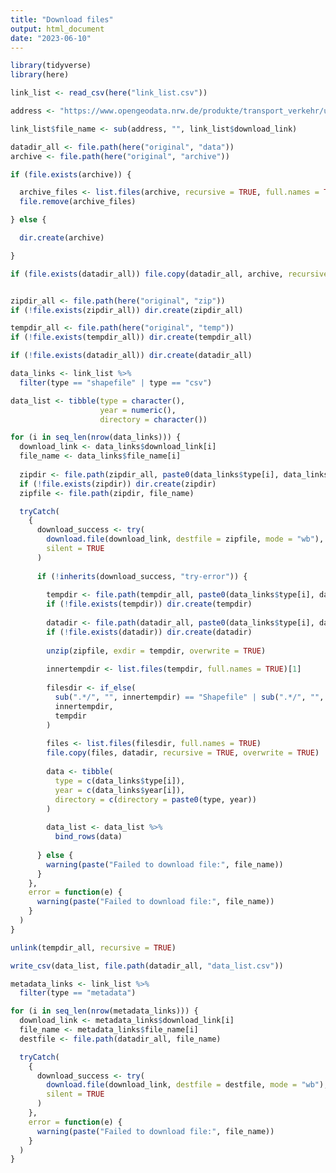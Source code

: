 ---
title: "Download files"
output: html_document
date: "2023-06-10"
---



```{r}
library(tidyverse)
library(here)

```



```{r}
link_list <- read_csv(here("link_list.csv"))
```


```{r}
address <- "https://www.opengeodata.nrw.de/produkte/transport_verkehr/unfallatlas/"

link_list$file_name <- sub(address, "", link_list$download_link)
```




```{r}
datadir_all <- file.path(here("original", "data"))
archive <- file.path(here("original", "archive"))

if (file.exists(archive)) {

  archive_files <- list.files(archive, recursive = TRUE, full.names = TRUE)
  file.remove(archive_files)

} else {

  dir.create(archive)

}

if (file.exists(datadir_all)) file.copy(datadir_all, archive, recursive = TRUE, overwrite = TRUE)


zipdir_all <- file.path(here("original", "zip"))
if (!file.exists(zipdir_all)) dir.create(zipdir_all)

tempdir_all <- file.path(here("original", "temp"))
if (!file.exists(tempdir_all)) dir.create(tempdir_all)

if (!file.exists(datadir_all)) dir.create(datadir_all)

```


```{r}
data_links <- link_list %>%
  filter(type == "shapefile" | type == "csv")

data_list <- tibble(type = character(),
                    year = numeric(),
                    directory = character())

for (i in seq_len(nrow(data_links))) {
  download_link <- data_links$download_link[i]
  file_name <- data_links$file_name[i]
  
  zipdir <- file.path(zipdir_all, paste0(data_links$type[i], data_links$year[i]))
  if (!file.exists(zipdir)) dir.create(zipdir)
  zipfile <- file.path(zipdir, file_name)

  tryCatch(
    {
      download_success <- try(
        download.file(download_link, destfile = zipfile, mode = "wb"),
        silent = TRUE
      )
      
      if (!inherits(download_success, "try-error")) {
        
        tempdir <- file.path(tempdir_all, paste0(data_links$type[i], data_links$year[i]))
        if (!file.exists(tempdir)) dir.create(tempdir)
                
        datadir <- file.path(datadir_all, paste0(data_links$type[i], data_links$year[i]))
        if (!file.exists(datadir)) dir.create(datadir)
  
        unzip(zipfile, exdir = tempdir, overwrite = TRUE)
        
        innertempdir <- list.files(tempdir, full.names = TRUE)[1]
        
        filesdir <- if_else(
          sub(".*/", "", innertempdir) == "Shapefile" | sub(".*/", "", innertempdir) == "csv",
          innertempdir,
          tempdir
        )
        
        files <- list.files(filesdir, full.names = TRUE)
        file.copy(files, datadir, recursive = TRUE, overwrite = TRUE)
        
        data <- tibble(
          type = c(data_links$type[i]),
          year = c(data_links$year[i]),
          directory = c(directory = paste0(type, year))
        )
        
        data_list <- data_list %>%
          bind_rows(data)
        
      } else {
        warning(paste("Failed to download file:", file_name))
      }
    },
    error = function(e) {
      warning(paste("Failed to download file:", file_name))
    }
  )
}

unlink(tempdir_all, recursive = TRUE)

write_csv(data_list, file.path(datadir_all, "data_list.csv"))
```




```{r}
metadata_links <- link_list %>%
  filter(type == "metadata")

for (i in seq_len(nrow(metadata_links))) {
  download_link <- metadata_links$download_link[i]
  file_name <- metadata_links$file_name[i]
  destfile <- file.path(datadir_all, file_name)

  tryCatch(
    {
      download_success <- try(
        download.file(download_link, destfile = destfile, mode = "wb"),
        silent = TRUE
      )
    },
    error = function(e) {
      warning(paste("Failed to download file:", file_name))
    }
  )
}
```




